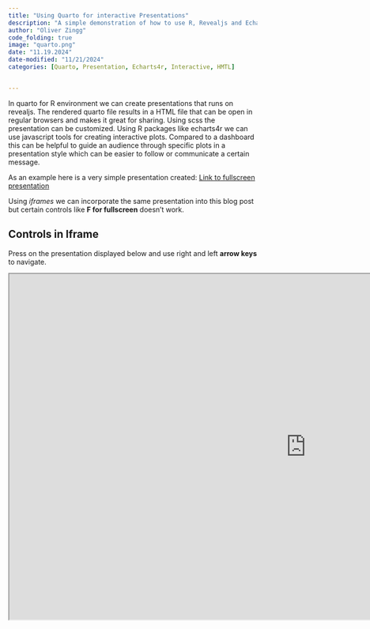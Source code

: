 ```yaml
---
title: "Using Quarto for interactive Presentations"
description: "A simple demonstration of how to use R, Revealjs and Echarts4r to create interactive Presentations. HTML file can be easily sent to other and opened with different browsers. See Github for Code "
author: "Oliver Zingg"
code_folding: true
image: "quarto.png"
date: "11.19.2024"
date-modified: "11/21/2024"
categories: [Quarto, Presentation, Echarts4r, Interactive, HMTL]


---
```


In quarto for R environment we can create presentations that runs on revealjs. 
The rendered quarto file results in a HTML file that can be open in regular browsers and makes it great for sharing. 
Using scss the presentation can be customized. 
Using R packages like echarts4r we can use javascript tools for creating interactive plots.
Compared to a dashboard this can be helpful to guide an audience through specific plots in a presentation style which can be easier to follow or communicate a certain message. 


As an example here is a very simple presentation created:
[Link to fullscreen presentation](https://oli9402.github.io/Revealjs/)


Using *iframes* we can incorporate the same presentation into this blog post but certain controls like **F for fullscreen** doesn't work. 

::: {.callout-tip}
## Controls in Iframe
Press on the presentation displayed below and use right and left **arrow keys** to navigate.
:::

```{=html}
<iframe width="1200" height="700" src="https://oli9402.github.io/Interactive-Slides-/" title="Quarto Presentation" data-external="1"></iframe>
```

